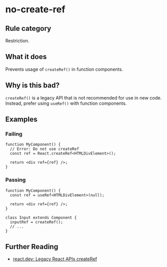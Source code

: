 # no-create-ref

## Rule category

Restriction.

## What it does

Prevents usage of `createRef()` in function components.

## Why is this bad?

`createRef()` is a legacy API that is not recommended for use in new code. Instead, prefer using `useRef()` with function components.

## Examples

### Failing

```tsx {3}
function MyComponent() {
  // Error: Do not use createRef
  const ref = React.createRef<HTMLDivElement>();

  return <div ref={ref} />;
}
```

### Passing

```tsx
function MyComponent() {
  const ref = useRef<HTMLDivElement>(null);

  return <div ref={ref} />;
}
```

```tsx
class Input extends Component {
  inputRef = createRef();
  // ...
}
```

## Further Reading

- [react.dev: Legacy React APIs createRef](https://react.dev/reference/react/createRef)
